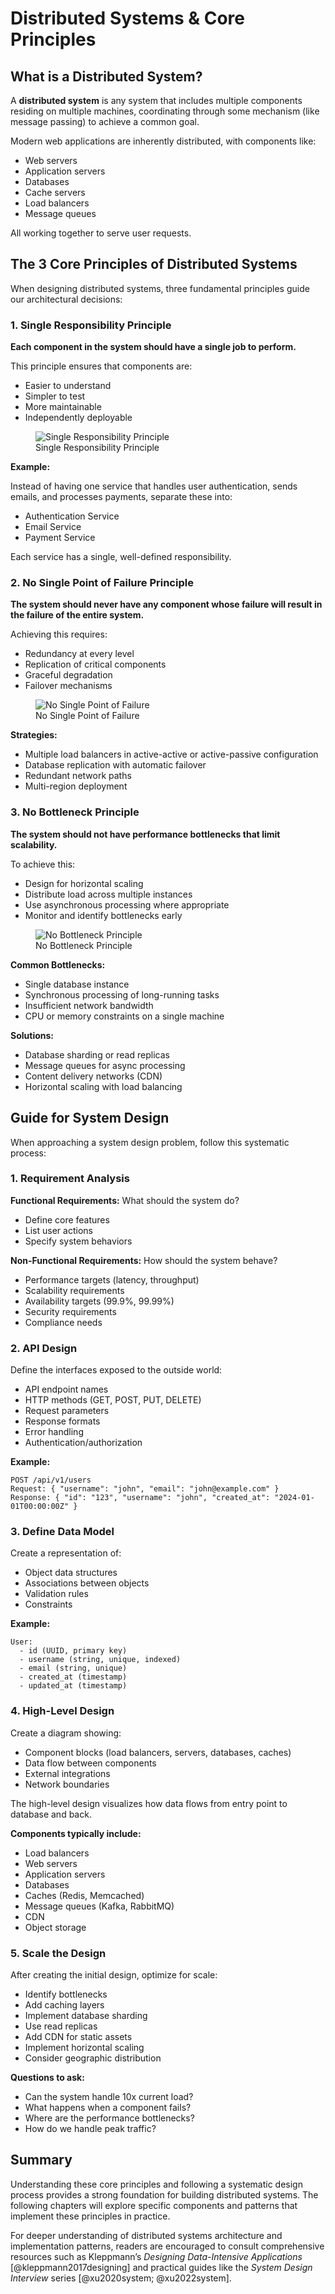 # Distributed Systems & Core Principles

## What is a Distributed System?

A **distributed system** is any system that includes multiple components residing on multiple machines, coordinating through some mechanism (like message passing) to achieve a common goal.

Modern web applications are inherently distributed, with components like:

* Web servers
* Application servers
* Databases
* Cache servers
* Load balancers
* Message queues

All working together to serve user requests.

## The 3 Core Principles of Distributed Systems

When designing distributed systems, three fundamental principles guide our architectural decisions:

### 1. Single Responsibility Principle

**Each component in the system should have a single job to perform.**

This principle ensures that components are:

* Easier to understand
* Simpler to test
* More maintainable
* Independently deployable

![Single Responsibility Principle](https://user-images.githubusercontent.com/11299574/128066955-b91a4b63-7799-41a4-97a3-d8d190927d67.png)

**Example:**

Instead of having one service that handles user authentication, sends emails, and processes payments, separate these into:

* Authentication Service
* Email Service
* Payment Service

Each service has a single, well-defined responsibility.

### 2. No Single Point of Failure Principle

**The system should never have any component whose failure will result in the failure of the entire system.**

Achieving this requires:

* Redundancy at every level
* Replication of critical components
* Graceful degradation
* Failover mechanisms

![No Single Point of Failure](https://user-images.githubusercontent.com/11299574/128066991-5b0d72cc-76d9-4282-a212-f5bed865cde5.png)

**Strategies:**

* Multiple load balancers in active-active or active-passive configuration
* Database replication with automatic failover
* Redundant network paths
* Multi-region deployment

### 3. No Bottleneck Principle

**The system should not have performance bottlenecks that limit scalability.**

To achieve this:

* Design for horizontal scaling
* Distribute load across multiple instances
* Use asynchronous processing where appropriate
* Monitor and identify bottlenecks early

![No Bottleneck Principle](https://user-images.githubusercontent.com/11299574/128067041-6ba354c3-4772-42db-8089-3649d6c39083.png)

**Common Bottlenecks:**

* Single database instance
* Synchronous processing of long-running tasks
* Insufficient network bandwidth
* CPU or memory constraints on a single machine

**Solutions:**

* Database sharding or read replicas
* Message queues for async processing
* Content delivery networks (CDN)
* Horizontal scaling with load balancing

## Guide for System Design

When approaching a system design problem, follow this systematic process:

### 1. Requirement Analysis

**Functional Requirements:** What should the system do?

* Define core features
* List user actions
* Specify system behaviors

**Non-Functional Requirements:** How should the system behave?

* Performance targets (latency, throughput)
* Scalability requirements
* Availability targets (99.9%, 99.99%)
* Security requirements
* Compliance needs

### 2. API Design

Define the interfaces exposed to the outside world:

* API endpoint names
* HTTP methods (GET, POST, PUT, DELETE)
* Request parameters
* Response formats
* Error handling
* Authentication/authorization

**Example:**

```
POST /api/v1/users
Request: { "username": "john", "email": "john@example.com" }
Response: { "id": "123", "username": "john", "created_at": "2024-01-01T00:00:00Z" }
```

### 3. Define Data Model

Create a representation of:

* Object data structures
* Associations between objects
* Validation rules
* Constraints

**Example:**

```
User:
  - id (UUID, primary key)
  - username (string, unique, indexed)
  - email (string, unique)
  - created_at (timestamp)
  - updated_at (timestamp)
```

### 4. High-Level Design

Create a diagram showing:

* Component blocks (load balancers, servers, databases, caches)
* Data flow between components
* External integrations
* Network boundaries

The high-level design visualizes how data flows from entry point to database and back.

**Components typically include:**

* Load balancers
* Web servers
* Application servers
* Databases
* Caches (Redis, Memcached)
* Message queues (Kafka, RabbitMQ)
* CDN
* Object storage

### 5. Scale the Design

After creating the initial design, optimize for scale:

* Identify bottlenecks
* Add caching layers
* Implement database sharding
* Use read replicas
* Add CDN for static assets
* Implement horizontal scaling
* Consider geographic distribution

**Questions to ask:**

* Can the system handle 10x current load?
* What happens when a component fails?
* Where are the performance bottlenecks?
* How do we handle peak traffic?

## Summary

Understanding these core principles and following a systematic design process provides a strong foundation for building distributed systems. The following chapters will explore specific components and patterns that implement these principles in practice.

For deeper understanding of distributed systems architecture and implementation patterns, readers are encouraged to consult comprehensive resources such as Kleppmann's *Designing Data-Intensive Applications* [@kleppmann2017designing] and practical guides like the *System Design Interview* series [@xu2020system; @xu2022system].
